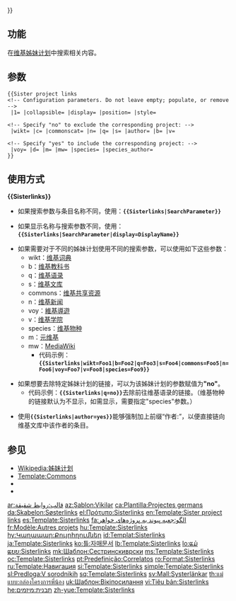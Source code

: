 {{Documentation subpage}} {{Sister project links{{\sandbox}}}}
<!-- PLEASE ADD CATEGORIES AND INTERWIKIS AT THE BOTTOM OF THIS PAGE -->

== 功能 ==
在[[Wikipedia:姊妹计划|维基姊妹计划]]中搜索相关内容。

== 参数 ==
<pre style="overflow:auto;">
{{Sister project links 
<!-- Configuration parameters. Do not leave empty; populate, or remove -->
 |1= |collapsible= |display= |position= |style=

<!-- Specify "no" to exclude the corresponding project: -->
 |wikt= |c= |commonscat= |n= |q= |s= |author= |b= |v=

<!-- Specify "yes" to include the corresponding project: -->
 |voy= |d= |m= |mw= |species= |species_author=
}}
</pre>

== 使用方式 ==
'''<nowiki>{{Sisterlinks}}</nowiki>'''

*如果搜索参数与条目名称不同，使用：'''<code><nowiki>{{Sisterlinks|SearchParameter}}</nowiki></code>'''

*如果显示名称与搜索参数不同，使用：'''<code><nowiki>{{Sisterlinks|SearchParameter|display=DisplayName}}</nowiki></code>'''

*如果需要对于不同的姊妹计划使用不同的搜索参数，可以使用如下这些参数：
**wikt：[[维基词典]]
**b：[[维基教科书]]
**q：[[维基语录]]
**s：[[维基文库]]
**commons：[[维基共享资源]]
**n：[[维基新闻]]
**voy：[[維基導遊]]
**v：[[维基学院]]
**species：[[维基物种]]
**m：[[元维基]]
**mw：[[MediaWiki]]
***代码示例：'''<code><nowiki>{{Sisterlinks|wikt=Foo1|b=Foo2|q=Foo3|s=Foo4|commons=Foo5|n=Foo6|voy=Foo7|v=Foo8|species=Foo9}}</nowiki></code>'''

*如果想要去除特定姊妹计划的链接，可以为该姊妹计划的参数赋值为'''"no"'''。
**代码示例：'''<code><nowiki>{{Sisterlinks|q=no}}</nowiki></code>'''去除前往维基语录的链接。（维基物种的链接默认为不显示，如需显示，需要指定"species"参数。）

*使用'''<code><nowiki>{{Sisterlinks|author=yes}}</nowiki></code>'''能够强制加上前缀“作者:”，以便直接链向维基文库中该作者的条目。

==参见==
*[[Wikipedia:姊妹计划]]
*[[Template:Commons]]
* {{tl|Wikipediasister}}
* {{tl|Wikipedia's sister projects}}

<includeonly>
<!-- ADD CATEGORIES BELOW THIS LINE -->
[[Category:姊妹计划链接模板| ]]

<!-- ADD INTERWIKIS BELOW THIS LINE -->
[[ar:قالب:روابط شقيقة]]
[[az:Şablon:Vikilər]]
[[ca:Plantilla:Projectes germans]]
[[da:Skabelon:Søsterlinks]]
[[el:Πρότυπο:Sisterlinks]]
[[en:Template:Sister project links]]
[[es:Template:Sisterlinks]]
[[fa:الگو:جعبه پیوند به پروژه‌های خواهر]]
[[fr:Modèle:Autres projets]]
[[hu:Template:Sisterlinks]]
[[hy:Կաղապար:Քույրհղումներ]]
[[id:Templat:Sisterlinks]]
[[ja:Template:Sisterlinks]]
[[ko:틀:자매문서]]
[[lb:Template:Sisterlinks]]
[[lo:ແມ່ແບບ:Sisterlinks]]
[[mk:Шаблон:Сестринскиврски]]
[[ms:Template:Sisterlinks]]
[[oc:Template:Sisterlinks]]
[[pt:Predefinição:Correlatos]]
[[ro:Format:Sisterlinks]]
[[ru:Template:Навигация]]
[[si:Template:Sisterlinks]]
[[simple:Template:Sisterlinks]]
[[sl:Predloga:V sorodnikih]]
[[sq:Template:Sisterlinks]]
[[sv:Mall:Systerlänkar]]
[[th:แม่แบบ:กล่องโครงการพี่น้อง]]
[[uk:Шаблон:Вікіпосилання]]
[[vi:Tiêu bản:Sisterlinks]]
[[he:תבנית:מיזמים]]
[[zh-yue:Template:Sisterlinks]]
</includeonly>